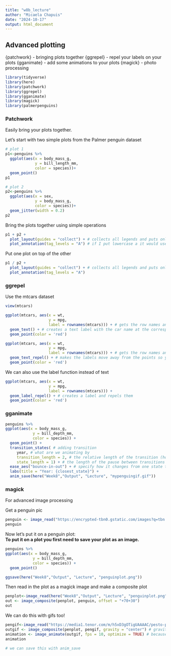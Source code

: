 ```yaml
---
title: "w8b_lecture"
author: "Micaela Chapuis"
date: "2024-10-17"
output: html_document
---
```

## Advanced plotting

{patchwork} - bringing plots together
{ggrepel} - repel your labels on your plots
{gganimate} - add some animations to your plots
{magick} - photo processing


```r
library(tidyverse)
library(here)
library(patchwork)
library(ggrepel)
library(gganimate)
library(magick)
library(palmerpenguins)
```


### Patchwork
Easily bring your plots together.  

Let's start with two simple plots from the Palmer penguin dataset
```r
# plot 1
p1<-penguins %>%
  ggplot(aes(x = body_mass_g, 
             y = bill_length_mm, 
             color = species))+
  geom_point()
p1
```

```r
# plot 2
p2<-penguins %>%
  ggplot(aes(x = sex, 
             y = body_mass_g, 
             color = species))+
  geom_jitter(width = 0.2)
p2
```

Bring the plots together using simple operations
```r
p1 + p2 +
  plot_layout(guides = "collect") + # collects all legends and puts only one on the left
  plot_annotation(tag_levels = "A") # if I put lowercase a it would use lower case a, b, etc
```

Put one plot on top of the other
```r
p1 / p2 +
  plot_layout(guides = "collect") + # collects all legends and puts only one on the left
  plot_annotation(tag_levels = "A")
```

### ggrepel
Use the mtcars dataset
```r
view(mtcars)
```

```r
ggplot(mtcars, aes(x = wt, 
                   y = mpg, 
                   label = rownames(mtcars))) + # gets the row names and makes labels out of them
  geom_text() + # creates a text label with the car name at the corresponding x,y coordinate
  geom_point(color = 'red')
```
```r
ggplot(mtcars, aes(x = wt, 
                   y = mpg, 
                   label = rownames(mtcars))) + # gets the row names and makes labels out of them
  geom_text_repel() + # makes the labels move away from the points so you can read them
  geom_point(color = 'red')
```
We can also use the label function instead of text
```r
ggplot(mtcars, aes(x = wt, 
                   y = mpg, 
                   label = rownames(mtcars))) +
  geom_label_repel() + # creates a label and repels them
  geom_point(color = 'red')
```

### gganimate

```r

penguins %>%
ggplot(aes(x = body_mass_g, 
            y = bill_depth_mm, 
            color = species)) +
  geom_point() +
  transition_states( # adding transition
     year, # what are we animating by
     transition_length = 2, # the relative length of the transition (how long it takes to go from one year to the next)
     state_length = 1) + # the length of the pause between transitions 
  ease_aes("bounce-in-out") + # specify how it changes from one state to the next 
  labs(title = "Year: {closest_state}") +
  anim_save(here("Week8","Output", "Lecture", "mypenguingif.gif"))
```


### magick
For advanced image processing


Get a penguin pic
```r
penguin <- image_read("https://encrypted-tbn0.gstatic.com/images?q=tbn:ANd9GcRS_TdFcDG2LBfSRY5ld6swoXVmy6xrZ_FQDQ&s") # read in file from online (or can read it in from our folders using here)
penguin
```


Now let's put it on a penguin plot:  
**To put it on a plot you first need to save your plot as an image.**
```r
penguins %>%
ggplot(aes(x = body_mass_g, 
            y = bill_depth_mm, 
            color = species)) +
  geom_point()

ggsave(here("Week8","Output", "Lecture", "penguinplot.png"))
```

Then read in the plot as a magick image and make a composite plot
```r
penplot<-image_read(here("Week8","Output", "Lecture", "penguinplot.png"))
out <- image_composite(penplot, penguin, offset = "+70+30")
out
```




We can do this with gifs too!
```r
pengif<-image_read("https://media1.tenor.com/m/h5xD3gOTigUAAAAC/pesto-pesto-penguin.gif")
outgif <- image_composite(penplot, pengif, gravity = "center") # gravity says where we will put it
animation <- image_animate(outgif, fps = 10, optimize = TRUE) # because we have a gift it's an animation so we have to do this and give it fps
animation

# we can save this with anim_save
```

